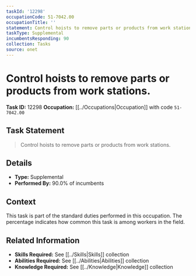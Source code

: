 ```yaml
---
taskId: '12298'
occupationCode: 51-7042.00
occupationTitle: ''
statement: Control hoists to remove parts or products from work stations.
taskType: Supplemental
incumbentsResponding: 90
collection: Tasks
source: onet
---
```

# Control hoists to remove parts or products from work stations.

**Task ID:** 12298
**Occupation:** [[../Occupations|Occupation]] with code `51-7042.00`

## Task Statement

> Control hoists to remove parts or products from work stations.

## Details

- **Type:** Supplemental
- **Performed By:** 90.0% of incumbents

## Context

This task is part of the standard duties performed in this occupation. The percentage indicates how common this task is among workers in the field.

## Related Information

- **Skills Required:** See [[../Skills|Skills]] collection
- **Abilities Required:** See [[../Abilities|Abilities]] collection
- **Knowledge Required:** See [[../Knowledge|Knowledge]] collection

